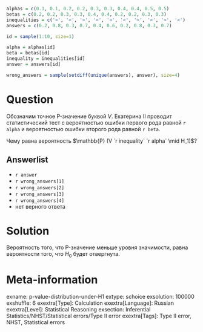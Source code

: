 ```r
alphas = c(0.1, 0.1, 0.2, 0.2, 0.3, 0.3, 0.4, 0.4, 0.5, 0.5)
betas = c(0.2, 0.2, 0.3, 0.3, 0.4, 0.4, 0.2, 0.2, 0.3, 0.3)
inequalities = c('>', '<', '>', '<', '>', '<', '>', '<', '>', '<')
answers = c(0.2, 0.8, 0.3, 0.7, 0.4, 0.6, 0.2, 0.8, 0.3, 0.7)

id = sample(1:10, size=1)

alpha = alphas[id]
beta = betas[id]
inequality = inequalities[id]
answer = answers[id]

wrong_answers = sample(setdiff(unique(answers), answer), size=4)

```

Question
========

Обозначим точное P-значение буквой $V$. 
Екатерина II проводит статистический тест с вероятностью ошибки первого рода равной `r alpha` 
и вероятностью ошибки второго рода равной `r beta`.

Чему равна вероятность $\mathbb{P} (V `r inequality` `r alpha` \mid H_1)$?

Answerlist
----------
* `r answer`
* `r wrong_answers[1]`
* `r wrong_answers[2]`
* `r wrong_answers[3]`
* `r wrong_answers[4]`
* нет верного ответа


Solution
========
Вероятность того, что P-значение меньше уровня значимости, равна вероятности того, 
что $H_0$ будет отвергнута. 

Meta-information
================
exname: p-value-distribution-under-H1
extype: schoice
exsolution: 100000
exshuffle: 6
exextra[Type]: Calculation
exextra[Language]: Russian
exextra[Level]: Statistical Reasoning
exsection: Inferential Statistics/NHST/Statistical errors/Type II error
exextra[Tags]: Type II error, NHST, Statistical errors

